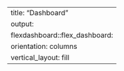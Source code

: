 ---
title: "Dashboard"
output: 
  flexdashboard::flex_dashboard:
    orientation: columns
    vertical_layout: fill
---